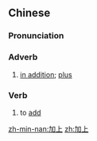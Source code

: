 ==Chinese==
{{zh-forms}}

===Pronunciation===
{{zh-pron
|m=jiāshàng
|c=gaa1 soeng5
|h=pfs=kâ-song
|mn=ka-siāng/ka-siōng
|cat=adv,v
}}

===Adverb===
{{zh-adv}}

# [[in addition]]; [[plus]]

===Verb===
{{zh-verb}}

# to [[add]]

[[zh-min-nan:加上]]
[[zh:加上]]